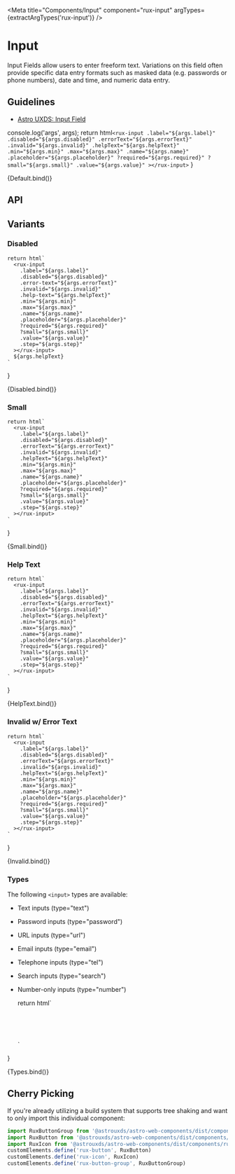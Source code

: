 
<Meta
    title="Components/Input"
    component="rux-input"
    argTypes={extractArgTypes('rux-input')}
/>

# Input

Input Fields allow users to enter freeform text. Variations on this field often provide specific data entry formats such as masked data (e.g. passwords or phone numbers), date and time, and numeric data entry.

## Guidelines

-   [Astro UXDS: Input Field](https://www.astrouxds.com/components/input-field/)


  console.log('args', args);
    return html`
      <rux-input
        .label="${args.label}"
        .disabled="${args.disabled}"
        .errorText="${args.errorText}"
        .invalid="${args.invalid}"
        .helpText="${args.helpText}"
        .min="${args.min}"
        .max="${args.max}"
        .name="${args.name}"
        .placeholder="${args.placeholder}"
        ?required="${args.required}"
        ?small="${args.small}"
        .value="${args.value}"
      ></rux-input>
    `
}

<Canvas>
    <Story
      name="Default"
      args={{
        label: 'Input label',
      }}
    >
      {Default.bind()}
    </Story>
</Canvas>




## API

<ArgsTable of="rux-input" />

## Variants

### Disabled

    return html`
      <rux-input
        .label="${args.label}"
        .disabled="${args.disabled}"
        .error-text="${args.errorText}"
        .invalid="${args.invalid}"
        .help-text="${args.helpText}"
        .min="${args.min}"
        .max="${args.max}"
        .name="${args.name}"
        .placeholder="${args.placeholder}"
        ?required="${args.required}"
        ?small="${args.small}"
        .value="${args.value}"
        .step="${args.step}"
      ></rux-input>
      ${args.helpText}
    `
}

<Canvas>
    <Story
      name="Disabled"
      args={{
        label: 'Disabled input',
        disabled: true
      }}
    >
      {Disabled.bind()}
    </Story>
</Canvas>

### Small

    return html`
      <rux-input
        .label="${args.label}"
        .disabled="${args.disabled}"
        .errorText="${args.errorText}"
        .invalid="${args.invalid}"
        .helpText="${args.helpText}"
        .min="${args.min}"
        .max="${args.max}"
        .name="${args.name}"
        .placeholder="${args.placeholder}"
        ?required="${args.required}"
        ?small="${args.small}"
        .value="${args.value}"
        .step="${args.step}"
      ></rux-input>
    `
}

<Canvas>
    <Story
      name="Small"
      args={{
        label: 'Small Label',
        small: true
      }}
    >
      {Small.bind()}
    </Story>
</Canvas>

### Help Text

    return html`
      <rux-input
        .label="${args.label}"
        .disabled="${args.disabled}"
        .errorText="${args.errorText}"
        .invalid="${args.invalid}"
        .helpText="${args.helpText}"
        .min="${args.min}"
        .max="${args.max}"
        .name="${args.name}"
        .placeholder="${args.placeholder}"
        ?required="${args.required}"
        ?small="${args.small}"
        .value="${args.value}"
        .step="${args.step}"
      ></rux-input>
    `
}

<Canvas>
    <Story
      name="Help Text"
      args={{
        label: 'Help text',
        helpText: 'Help text'
      }}
    >
      {HelpText.bind()}
    </Story>
</Canvas>


### Invalid w/ Error Text

    return html`
      <rux-input
        .label="${args.label}"
        .disabled="${args.disabled}"
        .errorText="${args.errorText}"
        .invalid="${args.invalid}"
        .helpText="${args.helpText}"
        .min="${args.min}"
        .max="${args.max}"
        .name="${args.name}"
        .placeholder="${args.placeholder}"
        ?required="${args.required}"
        ?small="${args.small}"
        .value="${args.value}"
        .step="${args.step}"
      ></rux-input>
    `
}

<Canvas>
    <Story
      name="Invalid"
      args={{
        invalid: true,
        errorText: 'Field is required',
        label: 'Input Field'
      }}
    >
      {Invalid.bind()}
    </Story>
</Canvas>

### Types

The following `<input>` types are available:

* Text inputs (type="text")
* Password inputs (type="password")
* URL inputs (type="url")
* Email inputs (type="email")
* Telephone inputs (type="tel")
* Search inputs (type="search")
* Number-only inputs (type="number")

    return html`
    <style>
    .grid {
      display: grid;
      	grid-template-columns: repeat(3, minmax(0, 1fr));
        gap: 2rem;
    }
    </style>
    <div class="grid">
      <rux-input label="Text Input" type="text" placeholder="Text input"></rux-input>
      <rux-input label="Number Input" type="number" placeholder="1"></rux-input>
      <rux-input label="Phone Input" type="tel" placeholder="(999) 999-9999"></rux-input>
      <rux-input label="Password Input" type="password" placeholder="Reindeer Flotilla"></rux-input>
      <rux-input label="Web address" type="url" placeholder="http://example.com"></rux-input>
      <rux-input label="Email" type="email" placeholder="user@example.com"></rux-input>
      <rux-input label="Search" type="search" placeholder="Enter search term"></rux-input>
    </div>
    `
}

<Canvas>
    <Story
      name="Types"
    >
      {Types.bind()}
    </Story>
</Canvas>

## Cherry Picking

If you're already utilizing a build system that supports tree shaking and want to only import this individual component:

```js
import RuxButtonGroup from '@astrouxds/astro-web-components/dist/components/rux-button-group.js'
import RuxButton from '@astrouxds/astro-web-components/dist/components/rux-button.js'
import RuxIcon from '@astrouxds/astro-web-components/dist/components/rux-icon.js'
customElements.define('rux-button', RuxButton)
customElements.define('rux-icon', RuxIcon)
customElements.define('rux-button-group', RuxButtonGroup)
```
